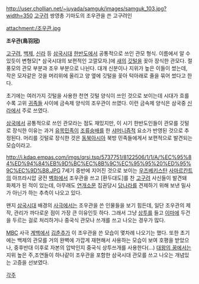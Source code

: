 http://user.chollian.net/~juyada/samguk/images/samguk_103.jpg?width=350
[[고구려]] 쌍영총 기마도의 조우관을 쓴 고구려인

attachment:/조우관.jpg

'''조우관(鳥羽冠)'''

[[고구려]], [[백제]], [[신라]] 등 [[삼국시대]] [[한반도]]에서 공통적으로 쓰인 관모 형식. 이름에서 알 수 있듯이 변형모[* 삼국시대의 보편적인 고깔모자.]에 [[새]]의 [[깃털]]을 꽂아 장식한 관모다. 절풍모의 관모 부분과 조우 부분으로 나뉜다. 대개 신분이나 지위가 높은 이들이 썼는데, 작은 모자같은 것을 머리위에 올리고 양 옆에 깃털을 꽂아 턱아래로 줄을 묶어 썼다고 한다.

초기에는 여러가지 깃털을 사용한 천연 깃털 양식이 쓰인 것으로 보이는데 시대가 흐를 수록 고위 [[귀족]]들 사이에 금속제 양식의 조우관이 쓰였다. 이런 금속제 양식은 삼국중 [[신라]]에서 주로 쓰였다.

[[삼국]]에서 공통적으로 쓰인 관모라는 점도 재밌지만, 이 시기 한반도인들이 관모를 깃털로 장식한 이유는 과거 [[유목]]민족이 [[조류]]숭배를 한 [[샤머니즘]]적 요소가 반영된 것으로 추정된다. 머리를 깃털로 장식한 것은 [[동북아시아]] 북방 민족들에게서 보편적으로 발견되는 모습이라고.

http://i.kdaq.empas.com/imgs/qrsi.tsp/5737751/8122506/1/1/A/%EC%95%84%ED%94%84%EB%9D%BC%EC%8B%9C%EC%95%95%20%ED%95%9C%EC%9D%B8.JPG
7세기 중반에 지어진 것으로 보이는 [[우즈베키스탄]] [[사마르칸트]]의 아프라시압 궁전 [[벽화]]에서 조우관을 쓰고 [환두대도]를 찬 [[고구려]] 사신들이 발견돼 화제가 된 적이 있는데, 아무래도 [[연개소문]] 집권당시 [[당나라]]를 견제하기 위해 보낸 밀사가 아닌가 하는 추측이 나오고 있다.

왠지 [[삼국시대]] 배경의 [[사극]]에서는 조우관을 쓴 인물들을 보기 힘든데, 일단 조우관의 제작, 관리가 까다로운 점이 가장 큰 이유인듯 하다. 그래서 그냥 [[상투]]를 들고 [[이마]]에 두건을 두르는 걸로 처리하거나 중국식 관모나 쓰개를 쓰고 나오는 경우가 많다. 

[[MBC]] 사극 [[계백]]에서 [[김춘추]]가 이 조우관을 쓴 모습이 몇차례 나오기는 했다. 또한 초기에는 백제의 관모를 거의 완벽에 가깝게 재현해서 사용하는 모습이 보여 호평을 받았으나, 중후반대 이후로 자본의 압박인지 중국식 상투쓰개를 사용한다(…) [[대왕의 꿈]]에서는 지위 높은 주,조연들이 하나같이 조우관을 포함한 삼국시대 관모를 쓰고 나오는 개념있는 고증을 선보였다.

[[각주]]
